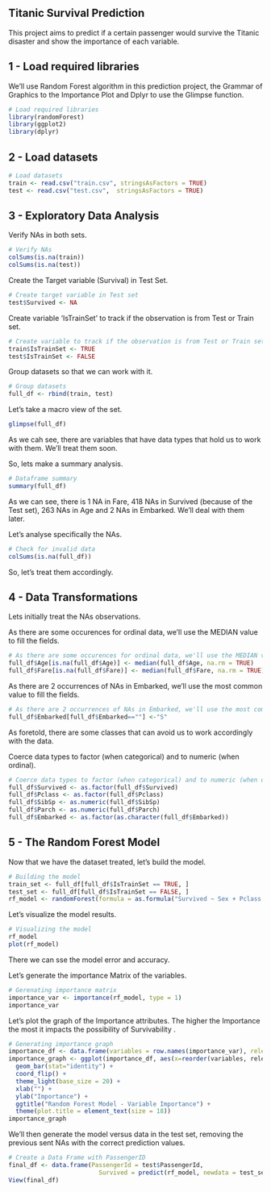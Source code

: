 
## Titanic Survival Prediction
This project aims to predict if a certain passenger would survive the Titanic disaster and show the importance of each variable.


## 1 - Load required libraries
We'll use Random Forest algorithm in this prediction project, the Grammar of Graphics to the Importance Plot and Dplyr to use the Glimpse function.
```r
# Load required libraries
library(randomForest)
library(ggplot2)
library(dplyr)
```

## 2 - Load datasets
```r
# Load datasets
train <- read.csv("train.csv", stringsAsFactors = TRUE)
test <- read.csv("test.csv",  stringsAsFactors = TRUE)
```

## 3 - Exploratory Data Analysis
Verify NAs in both sets.
```r
# Verify NAs
colSums(is.na(train)) 
colSums(is.na(test))
```

Create the Target variable (Survival) in Test Set.
```r
# Create target variable in Test set
test$Survived <- NA
```

Create variable 'IsTrainSet' to track if the observation is from Test or Train set.
```r
# Create variable to track if the observation is from Test or Train set
train$IsTrainSet <- TRUE
test$IsTrainSet <- FALSE
```

Group datasets so that we can work with it.
```r
# Group datasets
full_df <- rbind(train, test)
```

Let's take a macro view of the set.
```r
glimpse(full_df)
```
As we cah see, there are variables that have data types that hold us to work with them. We'll treat them soon.

So, lets make a summary analysis.
```r
# Dataframe summary
summary(full_df)
```
As we can see, there is 1 NA in Fare, 418 NAs in Survived (because of the Test set), 263 NAs in Age and 2 NAs in Embarked. We'll deal with them later. 

Let's analyse specifically the NAs.
```r
# Check for invalid data
colSums(is.na(full_df)) 
```
So, let's treat them accordingly. 

## 4 - Data Transformations

Lets initially treat the NAs observations.

As there are some occurences for ordinal data, we'll use the MEDIAN value to fill the fields.
```r
# As there are some occurences for ordinal data, we'll use the MEDIAN value to fill the fields.
full_df$Age[is.na(full_df$Age)] <- median(full_df$Age, na.rm = TRUE)
full_df$Fare[is.na(full_df$Fare)] <- median(full_df$Fare, na.rm = TRUE)
```

As there are 2 occurrences of NAs in Embarked, we'll use the most common value to fill the fields.
```r
# As there are 2 occurrences of NAs in Embarked, we'll use the most common value to fill the fields.
full_df$Embarked[full_df$Embarked==""] <-"S"
```

As foretold, there are some classes that can avoid us to work accordingly with the data.

Coerce data types to factor (when categorical) and to numeric (when ordinal).
```r
# Coerce data types to factor (when categorical) and to numeric (when ordinal).
full_df$Survived <- as.factor(full_df$Survived)
full_df$Pclass <- as.factor(full_df$Pclass)
full_df$SibSp <- as.numeric(full_df$SibSp)
full_df$Parch <- as.numeric(full_df$Parch)
full_df$Embarked <- as.factor(as.character(full_df$Embarked))
```

## 5 - The Random Forest Model

Now that we have the dataset treated, let's build the model.
```r
# Building the model
train_set <- full_df[full_df$IsTrainSet == TRUE, ]
test_set <- full_df[full_df$IsTrainSet == FALSE, ]
rf_model <- randomForest(formula = as.formula("Survived ~ Sex + Pclass + Age + SibSp + Parch + Fare + Embarked"), data = train_set, ntree = 50, importance = TRUE)
```

Let's visualize the model results.
```r
# Visualizing the model
rf_model
plot(rf_model)
```

There we can sse the model error and accuracy.


Let's generate the importance Matrix of the variables.
```r
# Gerenating importance matrix
importance_var <- importance(rf_model, type = 1)
importance_var
```


Let's plot the graph of the Importance attributes. The higher the Importance the most it impacts the possibility of Survivability .
```r
# Generating importance graph
importance_df <- data.frame(variables = row.names(importance_var), relevancy = importance_var[,1]);importance_df
importance_graph <- ggplot(importance_df, aes(x=reorder(variables, relevancy), y = importance_var)) +
  geom_bar(stat="identity") +
  coord_flip() + 
  theme_light(base_size = 20) +
  xlab("") +
  ylab("Importance") + 
  ggtitle("Random Forest Model - Variable Importance") +
  theme(plot.title = element_text(size = 18))
importance_graph
```

We'll then generate the model versus data in the test set, removing the previous sent NAs with the correct prediction values.
```r
# Create a Data Frame with PassengerID
final_df <- data.frame(PassengerId = test$PassengerId,
                         Survived = predict(rf_model, newdata = test_set))
View(final_df)
```
